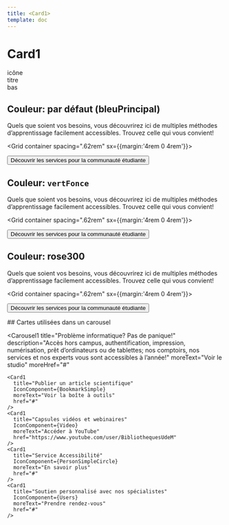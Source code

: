 ```yaml
---
title: <Card1>
template: doc
---
```



# Card1

<Section>
  <div
    style={{
      display: 'flex',
      flexDirection: 'column',
      height: '400px', width: '300px', border: '1px solid silver'
    }}
  >
    <div style={{ outline: '1px dotted yellow'}}>icône</div>
    <div style={{ outline: '1px dotted yellow'}}>titre</div>
    <div style={{ outline: '1px dotted yellow'}}>bas</div>
  </div>
</Section>

<Section>

  ## Couleur: par défaut (bleuPrincipal)

  Quels que soient vos besoins, vous découvrirez ici de multiples méthodes d’apprentissage facilement accessibles. Trouvez celle qui vous convient!

  <Grid container spacing=".62rem" sx={{margin:'4rem 0 4rem'}}>
    <Grid>
      <Card1
        title="Ressources et conseils préparés par nos spécialistes"
        IconComponent={BookmarkSimple}
        moreText="Voir la boîte à outils"
        href="#"
      />
    </Grid>
    <Grid>
      <Card1
        title="Capsules vidéos et webinaires"
        IconComponent={Video}
        moreText="Accéder à YouTube"
        href="https://www.youtube.com/user/BibliothequesUdeM"
      />
    </Grid>
    <Grid>
      <Card1
        title="Service Accessibilité"
        IconComponent={PersonSimpleCircle}
        moreText="En savoir plus avec beaucoup de texte..."
        href="#"
      />
    </Grid>
    <Grid>
      <Card1
        title="Une ligne"
        IconComponent={PersonSimpleCircle}
        moreText="En savoir plus"
        href="#"
      />
    </Grid>
  </Grid>

  <Button primary href="#">Découvrir les services pour la communauté étudiante</Button>

</Section>
<Section>

  ## Couleur: `vertFonce`

  Quels que soient vos besoins, vous découvrirez ici de multiples méthodes d’apprentissage facilement accessibles. Trouvez celle qui vous convient!

  <Grid container spacing=".62rem" sx={{margin:'4rem 0 4rem'}}>
    <Grid>
      <Card1
        color="vertFonce"
        title="Ressources et conseils préparés par nos spécialistes"
        IconComponent={BookmarkSimple}
        moreText="Voir la boîte à outils"
        href="#"
      />
    </Grid>
    <Grid>
      <Card1
        color="vertFonce"
        title="Capsules vidéos et webinaires"
        IconComponent={Video}
        moreText="Accéder à YouTube"
        href="https://www.youtube.com/user/BibliothequesUdeM"
      />
    </Grid>
    <Grid>
      <Card1
        color="vertFonce"
        title="Service Accessibilité"
        IconComponent={PersonSimpleCircle}
        moreText="En savoir plus avec beaucoup de texte..."
        href="#"
      />
    </Grid>
  </Grid>

  <Button primary href="#">Découvrir les services pour la communauté étudiante</Button>

</Section>
<Section>

  ## Couleur:  rose300

  Quels que soient vos besoins, vous découvrirez ici de multiples méthodes d’apprentissage facilement accessibles. Trouvez celle qui vous convient!

  <Grid container spacing=".62rem" sx={{margin:'4rem 0 4rem'}}>
    <Grid>
      <Card1
        color="rose300"
        title="Ressources et conseils préparés par nos spécialistes"
        IconComponent={BookmarkSimple}
        moreText="Voir la boîte à outils"
        href="#"
      />
    </Grid>
    <Grid>
      <Card1
        color="rose300"
        title="Capsules vidéos et webinaires"
        IconComponent={Video}
        moreText="Accéder à YouTube"
        href="https://www.youtube.com/user/BibliothequesUdeM"
      />
    </Grid>
    <Grid>
      <Card1
        color="rose300"
        title="Service Accessibilité"
        IconComponent={PersonSimpleCircle}
        moreText="En savoir plus avec beaucoup de texte..."
        href="#"
      />
    </Grid>
  </Grid>

  <Button primary href="#">Découvrir les services pour la communauté étudiante</Button>

</Section>

<Section>
  ## Cartes utilisées dans un carousel

<Carousel1
    title="Problème informatique? Pas de panique!"
    description="Accès hors campus, authentification, impression, numérisation, prêt d’ordinateurs ou de tablettes; nos comptoirs, nos services et nos experts vous sont accessibles à l’année!"
    moreText="Voir le studio"
    moreHref="#"
  >
    <Card1
      title="Publier un article scientifique"
      IconComponent={BookmarkSimple}
      moreText="Voir la boîte à outils"
      href="#"
    />
    <Card1
      title="Capsules vidéos et webinaires"
      IconComponent={Video}
      moreText="Accéder à YouTube"
      href="https://www.youtube.com/user/BibliothequesUdeM"
    />
    <Card1
      title="Service Accessibilité"
      IconComponent={PersonSimpleCircle}
      moreText="En savoir plus"
      href="#"
    />
    <Card1
      title="Soutien personnalisé avec nos spécialistes"
      IconComponent={Users}
      moreText="Prendre rendez-vous"
      href="#"
    />
  </Carousel1>
</Section>